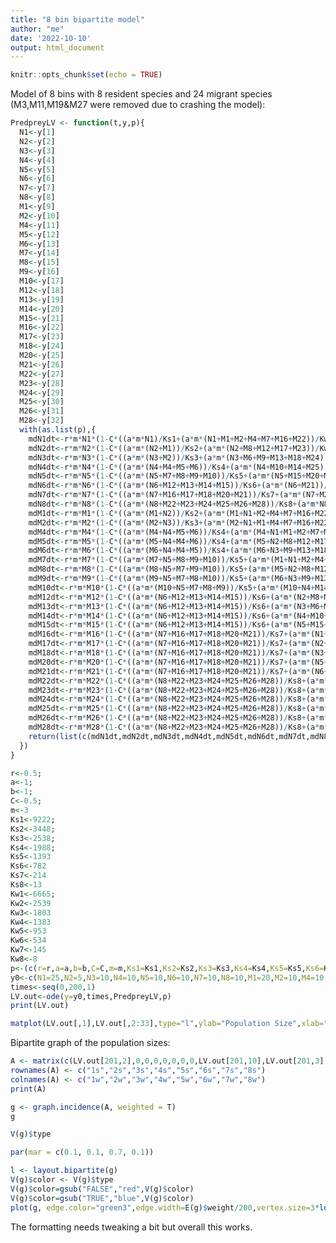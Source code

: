 ```yaml
---
title: "8 bin bipartite model"
author: "me"
date: '2022-10-10'
output: html_document
---
```


```r
knitr::opts_chunk$set(echo = TRUE)
```


Model of 8 bins with 8 resident species and 24 migrant species (M3,M11,M19&M27 were removed due to crashing the model):
```r
PredpreyLV <- function(t,y,p){
  N1<-y[1]
  N2<-y[2]
  N3<-y[3]
  N4<-y[4]
  N5<-y[5]
  N6<-y[6]
  N7<-y[7]
  N8<-y[8]
  M1<-y[9]
  M2<-y[10]
  M4<-y[11]
  M5<-y[12]
  M6<-y[13]
  M7<-y[14]
  M8<-y[15]
  M9<-y[16]
  M10<-y[17]
  M12<-y[18]
  M13<-y[19]
  M14<-y[20]
  M15<-y[21]
  M16<-y[22]
  M17<-y[23]
  M18<-y[24]
  M20<-y[25]
  M21<-y[26]
  M22<-y[27]
  M23<-y[28]
  M24<-y[29]
  M25<-y[30]
  M26<-y[31]
  M28<-y[32]
  with(as.list(p),{
    mdN1dt<-r*m*N1*(1-C*((a*m*N1)/Ks1+(a*m*(N1+M1+M2+M4+M7+M16+M22))/Kw1))
    mdN2dt<-r*m*N2*(1-C*((a*m*(N2+M1))/Ks2+(a*m*(N2+M8+M12+M17+M23))/Kw2))
    mdN3dt<-r*m*N3*(1-C*((a*m*(N3+M2))/Ks3+(a*m*(N3+M6+M9+M13+M18+M24))/Kw3))
    mdN4dt<-r*m*N4*(1-C*((a*m*(N4+M4+M5+M6))/Ks4+(a*m*(N4+M10+M14+M25))/Kw4))
    mdN5dt<-r*m*N5*(1-C*((a*m*(N5+M7+M8+M9+M10))/Ks5+(a*m*(N5+M15+M20+M26))/Kw5))
    mdN6dt<-r*m*N6*(1-C*((a*m*(N6+M12+M13+M14+M15))/Ks6+(a*m*(N6+M21))/Kw6))
    mdN7dt<-r*m*N7*(1-C*((a*m*(N7+M16+M17+M18+M20+M21))/Ks7+(a*m*(N7+M28))/Kw7))
    mdN8dt<-r*m*N8*(1-C*((a*m*(N8+M22+M23+M24+M25+M26+M28))/Ks8+(a*m*N8)/Kw8))
    mdM1dt<-r*m*M1*(1-C*((a*m*(M1+N2))/Ks2+(a*m*(M1+N1+M2+M4+M7+M16+M22))/Kw1))
    mdM2dt<-r*m*M2*(1-C*((a*m*(M2+N3))/Ks3+(a*m*(M2+N1+M1+M4+M7+M16+M22))/Kw1))
    mdM4dt<-r*m*M4*(1-C*((a*m*(M4+N4+M5+M6))/Ks4+(a*m*(M4+N1+M1+M2+M7+M16+M22))/Kw1))
    mdM5dt<-r*m*M5*(1-C*((a*m*(M5+N4+M4+M6))/Ks4+(a*m*(M5+N2+M8+M12+M17+M23))/Kw2))
    mdM6dt<-r*m*M6*(1-C*((a*m*(M6+N4+M4+M5))/Ks4+(a*m*(M6+N3+M9+M13+M18+M24))/Kw3))
    mdM7dt<-r*m*M7*(1-C*((a*m*(M7+N5+M8+M9+M10))/Ks5+(a*m*(M1+N1+M2+M4+M7+M16+M22))/Kw1))
    mdM8dt<-r*m*M8*(1-C*((a*m*(M8+N5+M7+M9+M10))/Ks5+(a*m*(M5+N2+M8+M12+M17+M23))/Kw2))
    mdM9dt<-r*m*M9*(1-C*((a*m*(M9+N5+M7+M8+M10))/Ks5+(a*m*(M6+N3+M9+M13+M18+M24))/Kw3))
    mdM10dt<-r*m*M10*(1-C*((a*m*(M10+N5+M7+M8+M9))/Ks5+(a*m*(M10+N4+M14+M25))/Kw4))
    mdM12dt<-r*m*M12*(1-C*((a*m*(N6+M12+M13+M14+M15))/Ks6+(a*m*(N2+M8+M12+M17+M23))/Kw2))
    mdM13dt<-r*m*M13*(1-C*((a*m*(N6+M12+M13+M14+M15))/Ks6+(a*m*(N3+M6+M9+M13+M18+M24))/Kw3))
    mdM14dt<-r*m*M14*(1-C*((a*m*(N6+M12+M13+M14+M15))/Ks6+(a*m*(N4+M10+M14+M25))/Kw4))
    mdM15dt<-r*m*M15*(1-C*((a*m*(N6+M12+M13+M14+M15))/Ks6+(a*m*(N5+M15+M20+M26))/Kw5))
    mdM16dt<-r*m*M16*(1-C*((a*m*(N7+M16+M17+M18+M20+M21))/Ks7+(a*m*(N1+M1+M2+M4+M7+M16+M22))/Kw1))
    mdM17dt<-r*m*M17*(1-C*((a*m*(N7+M16+M17+M18+M20+M21))/Ks7+(a*m*(N2+M8+M12+M17+M23))/Kw2))
    mdM18dt<-r*m*M18*(1-C*((a*m*(N7+M16+M17+M18+M20+M21))/Ks7+(a*m*(N3+M6+M9+M13+M18+M24))/Kw2))
    mdM20dt<-r*m*M20*(1-C*((a*m*(N7+M16+M17+M18+M20+M21))/Ks7+(a*m*(N5+M15+M20+M26))/Kw2))
    mdM21dt<-r*m*M21*(1-C*((a*m*(N7+M16+M17+M18+M20+M21))/Ks7+(a*m*(N6+M21))/Kw2))
    mdM22dt<-r*m*M22*(1-C*((a*m*(N8+M22+M23+M24+M25+M26+M28))/Ks8+(a*m*(N1+M1+M2+M4+M7+M16+M22))/Kw2))
    mdM23dt<-r*m*M23*(1-C*((a*m*(N8+M22+M23+M24+M25+M26+M28))/Ks8+(a*m*(N2+M8+M12+M17+M23))/Kw2))
    mdM24dt<-r*m*M24*(1-C*((a*m*(N8+M22+M23+M24+M25+M26+M28))/Ks8+(a*m*(N3+M6+M9+M13+M18+M24))/Kw2))
    mdM25dt<-r*m*M25*(1-C*((a*m*(N8+M22+M23+M24+M25+M26+M28))/Ks8+(a*m*(N4+M10+M14+M25))/Kw2))
    mdM26dt<-r*m*M26*(1-C*((a*m*(N8+M22+M23+M24+M25+M26+M28))/Ks8+(a*m*(N5+M15+M20+M26))/Kw2))
    mdM28dt<-r*m*M28*(1-C*((a*m*(N8+M22+M23+M24+M25+M26+M28))/Ks8+(a*m*(N7+M28))/Kw2))
    return(list(c(mdN1dt,mdN2dt,mdN3dt,mdN4dt,mdN5dt,mdN6dt,mdN7dt,mdN8dt,mdM1dt,mdM2dt,mdM4dt,mdM5dt,mdM6dt,mdM7dt,mdM8dt,mdM9dt,mdM10dt,mdM12dt,mdM13dt,mdM14dt,mdM15dt,mdM16dt,mdM17dt,mdM18dt,mdM20dt,mdM21dt,mdM22dt,mdM23dt,mdM24dt,mdM25dt,mdM26dt,mdM28dt)))
  })
}

r<-0.5;
a<-1;
b<-1;
C<-0.5;
m<-3
Ks1<-9222;
Ks2<-3448;
Ks3<-2538;
Ks4<-1988;
Ks5<-1393
Ks6<-782
Ks7<-214
Ks8<-13
Kw1<-6665;
Kw2<-2539
Kw3<-1803
Kw4<-1383
Kw5<-953
Kw6<-534
Kw7<-145
Kw8<-8
p<-(c(r=r,a=a,b=b,C=C,m=m,Ks1=Ks1,Ks2=Ks2,Ks3=Ks3,Ks4=Ks4,Ks5=Ks5,Ks6=Ks6,Ks7=Ks7,Ks8=Ks8,Kw1=Kw1,Kw2=Kw2,Kw3=Kw3,Kw4=Kw4,Kw5=Kw5,Kw6=Kw6,Kw7=Kw7,Kw8=Kw8))
y0<-c(N1=25,N2=5,N3=10,N4=10,N5=10,N6=10,N7=10,N8=10,M1=20,M2=10,M4=10,M5=10,M6=10,M7=10,M8=10,M9=10,M10=10,M12=10,M13=10,M14=10,M15=10,M16=10,M17=10,M18=10,M20=10,M21=10,M22=10,M23=10,M24=10,M25=10,M26=10,M28=10)
times<-seq(0,200,1)
LV.out<-ode(y=y0,times,PredpreyLV,p)
print(LV.out)

matplot(LV.out[,1],LV.out[,2:33],type="l",ylab="Population Size",xlab="Time (yrs)",main="Taiwan populations for 8 bins")
```

Bipartite graph of the population sizes:
```r
A <- matrix(c(LV.out[201,2],0,0,0,0,0,0,0,LV.out[201,10],LV.out[201,3],0,0,0,0,0,0,LV.out[201,11],0,LV.out[201,4],0,0,0,0,0,LV.out[201,12],LV.out[201,13],LV.out[201,14],LV.out[201,5],0,0,0,0,LV.out[201,15],LV.out[201,16],LV.out[201,17],LV.out[201,18],LV.out[201,6],0,0,0,0,LV.out[201,19],LV.out[201,20],LV.out[201,21],LV.out[201,22],LV.out[201,7],0,0,LV.out[201,23],LV.out[201,24],LV.out[201,25],0,LV.out[201,26],LV.out[201,27],LV.out[201,8],0,LV.out[201,28],LV.out[201,29],LV.out[201,30],LV.out[201,31],LV.out[201,32],LV.out[201,33],0,LV.out[201,9]),byrow = T, nrow = 8, ncol = 8)
rownames(A) <- c("1s","2s","3s","4s","5s","6s","7s","8s")
colnames(A) <- c("1w","2w","3w","4w","5w","6w","7w","8w")
print(A)

g <- graph.incidence(A, weighted = T)
g

V(g)$type

par(mar = c(0.1, 0.1, 0.7, 0.1))  

l <- layout.bipartite(g)
V(g)$color <- V(g)$type
V(g)$color=gsub("FALSE","red",V(g)$color)
V(g)$color=gsub("TRUE","blue",V(g)$color)
plot(g, edge.color="green3",edge.width=E(g)$weight/200,vertex.size=3*log(c(Ks1,Ks2,Ks3,Ks4,Ks5,Ks6,Ks7,Ks8,Kw1,Kw2,Kw3,Kw4,Kw5,Kw6,Kw7,Kw8)), layout=l[, c(2,1)],main="Taiwan 8 bins")
```
The formatting needs tweaking a bit but overall this works.
